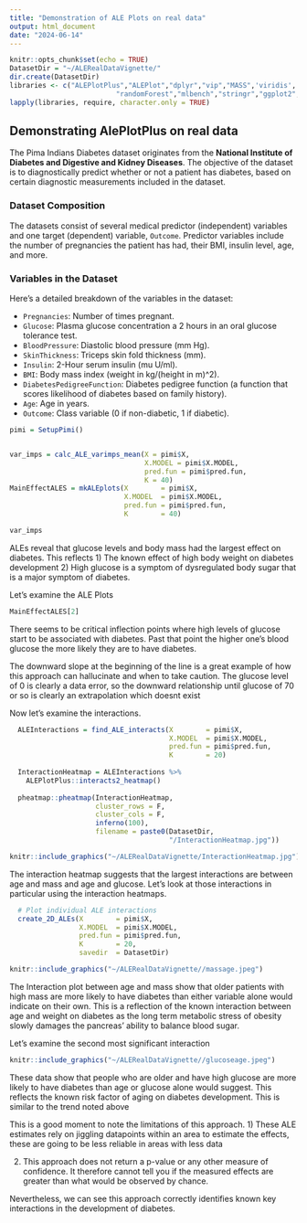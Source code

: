 ```yaml
---
title: "Demonstration of ALE Plots on real data"
output: html_document
date: "2024-06-14"
---
```


```r
knitr::opts_chunk$set(echo = TRUE)
DatasetDir = "~/ALERealDataVignette/"
dir.create(DatasetDir)
libraries <- c("ALEPlotPlus","ALEPlot","dplyr","vip","MASS",'viridis',
                          "randomForest","mlbench","stringr","ggplot2",'gridExtra')
lapply(libraries, require, character.only = TRUE)
```





## Demonstrating AlePlotPlus on real data

The Pima Indians Diabetes dataset originates from the **National Institute of Diabetes and Digestive and Kidney Diseases**. The objective of the dataset is to diagnostically predict whether or not a patient has diabetes, based on certain diagnostic measurements included in the dataset.

### Dataset Composition

The datasets consist of several medical predictor (independent) variables and one target (dependent) variable, `Outcome`. Predictor variables include the number of pregnancies the patient has had, their BMI, insulin level, age, and more.

### Variables in the Dataset

Here's a detailed breakdown of the variables in the dataset:

- `Pregnancies`: Number of times pregnant.
- `Glucose`: Plasma glucose concentration a 2 hours in an oral glucose tolerance test.
- `BloodPressure`: Diastolic blood pressure (mm Hg).
- `SkinThickness`: Triceps skin fold thickness (mm).
- `Insulin`: 2-Hour serum insulin (mu U/ml).
- `BMI`: Body mass index (weight in kg/(height in m)^2).
- `DiabetesPedigreeFunction`: Diabetes pedigree function (a function that scores likelihood of diabetes based on family history).
- `Age`: Age in years.
- `Outcome`: Class variable (0 if non-diabetic, 1 if diabetic).

```r

pimi = SetupPimi()


var_imps = calc_ALE_varimps_mean(X = pimi$X,
                                 X.MODEL = pimi$X.MODEL,
                                 pred.fun = pimi$pred.fun,
                                 K = 40)
MainEffectALES = mkALEplots(X        = pimi$X,
                            X.MODEL  = pimi$X.MODEL,
                            pred.fun = pimi$pred.fun,
                            K        = 40)
```

```r
var_imps

```
ALEs reveal that glucose levels and body mass had the largest effect on diabetes. 
This reflects 1) The known effect of high body weight on diabetes development
2) High glucose is a symptom of dysregulated body sugar that is a major symptom of diabetes.

Let's examine the ALE Plots
```r
MainEffectALES[2]
```
There seems to be critical inflection points where high levels of glucose start to be associated with diabetes. Past that point the higher one's blood glucose the more likely they are to have diabetes. 
 
 The downward slope at the beginning of the line is a great example of how this approach can hallucinate and when to take caution. The glucose level of 0 is clearly a data error, so the downward relationship until glucose of 70 or so is clearly an extrapolation which doesnt exist

Now let's examine the interactions.

```r

  ALEInteractions = find_ALE_interacts(X        = pimi$X,
                                       X.MODEL  = pimi$X.MODEL,
                                       pred.fun = pimi$pred.fun,
                                       K        = 20)
  
  InteractionHeatmap = ALEInteractions %>% 
    ALEPlotPlus::interacts2_heatmap()
  
  pheatmap::pheatmap(InteractionHeatmap,
                     cluster_rows = F,
                     cluster_cols = F,
                     inferno(100),
                     filename = paste0(DatasetDir,
                                       "/InteractionHeatmap.jpg"))
```
```r
knitr::include_graphics("~/ALERealDataVignette/InteractionHeatmap.jpg")

```

The interaction heatmap suggests that the largest interactions are between age and mass and age and glucose. Let's look at those interactions in particular using the interaction heatmaps.
```r
  
  # Plot individual ALE interactions
  create_2D_ALEs(X        = pimi$X, 
                 X.MODEL  = pimi$X.MODEL,
                 pred.fun = pimi$pred.fun, 
                 K        = 20,
                 savedir  = DatasetDir)


```

```r
knitr::include_graphics("~/ALERealDataVignette//massage.jpeg")

```
The Interaction plot between age and mass show that older patients with high mass are more likely to have
diabetes than either variable alone would indicate on their own. This is a reflection of the known interaction between age and weight on diabetes as the long term metabolic stress of obesity slowly damages the pancreas' ability to balance blood sugar.

Let's examine the second most significant interaction
```r

knitr::include_graphics("~/ALERealDataVignette//glucoseage.jpeg")
```
These data show that people who are older and have high glucose are more likely to have diabetes than age
or glucose alone would suggest. This reflects the known risk factor of aging on diabetes development. This is similar to the trend noted above

This is a good moment to note the limitations of this approach. 
1) These ALE estimates rely on jiggling datapoints within an area to estimate the effects, these are going
to be less reliable in areas with less data

2) This approach does not return a p-value or any other measure of confidence. It therefore cannot tell you
if the measured effects are greater than what would be observed by chance.

Nevertheless, we can see this approach correctly identifies known key interactions in the development of diabetes.



